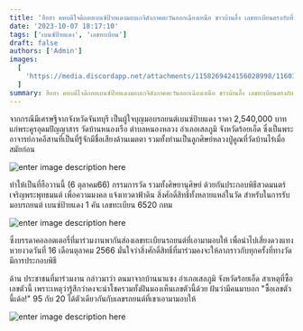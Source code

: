 ```yaml
---
title: 'ฮือฮา คหบดีใจดีถอยเบนซ์ป้ายแดงมอบเกจิดังภาคตะวันออกเฉียงเหนือ ชาวบ้านอึ้ง เลขทะเบียนตรงกับที่มองเห็นในฝัน คอลอตเตอรี่แห่ซื้อเกลี้ยงแผง'
date: '2023-10-07 18:17:10'
tags: ['เบนซ์ป้ายแดง', 'เลขทะเบียน']
draft: false
authors: ['Admin']
images:
  [
    'https://media.discordapp.net/attachments/1158269424156028998/1160174166167801917/797bd16dde175ec5.jpg?ex=654f62e4&is=653cede4&hm=a07d00bd4e41b5116dfec99018d7a14e2dbbdc2bea15e340ad84a18a097a2ffb&=',
  ]
summary: ฮือฮา คหบดีใจดีถอยเบนซ์ป้ายแดงมอบเกจิดังภาคตะวันออกเฉียงเหนือ ชาวบ้านอึ้ง เลขทะเบียนตรงกับที่มองเห็นในฝัน คอลอตเตอรี่แห่ซื้อเกลี้ยงแผง
---
```


จากกรณีมีเศรษฐีจากจังหวัดจันทบุรี เป็นผู้ใจบุญมอบรถยนต์เบนซ์ป้ายแดง ราคา 2,540,000 บาท แก่พระคูรอุดมปัญญาสาร วัดบ้านหนองเรือ ตำบลหนองหลวง อำเภอเสลภูมิ จังหวัดร้อยเอ็ด ซึ่งเป็นพระอาจารย์ภาคอีสานที่เป็นที่รู้จักมีชื่อเสียงด้านเมตตา รวมทั้งท่านเป็นลูกศิษย์หลวงปู่คูณที่วัดบ้านไร่เมื่อสมัยก่อน

![enter image description here](https://media.discordapp.net/attachments/1158269424156028998/1160174166167801917/797bd16dde175ec5.jpg?ex=654f62e4&is=653cede4&hm=a07d00bd4e41b5116dfec99018d7a14e2dbbdc2bea15e340ad84a18a097a2ffb&=)

ทำให้เป็นที่ฮือวานนี้ (6 ตุลาคม66) กรรมการวัด รวมทั้งศิษยานุศิษย์ ด้วยกันประกอบพิธีสวดมนตร์เจริญพระพุทธมนต์ เพื่อความมงคล แจ้งเทวดาฟ้าดิน สิ่งศักดิ์สิทธิ์ทั้งหลายแหล่ในวัด สำหรับในการรับมอบรถยนต์ เบนซ์ป้ายแดง 1 คัน เลขทะเบียน 6520 กทม

![enter image description here](https://media.discordapp.net/attachments/1158269424156028998/1160174166545285202/2.jpg?ex=654f62e4&is=653cede4&hm=5f4865847a0da18fe7f5ea7c70b4bce6817d095f7583d4577e3fc76dfb39af35&=&width=1210&height=681)

ซึ่งบรรดาคอลอตเตอรี่ที่มาร่วมงานพากันส่องเลขทะเบียนรถยนต์ที่เอามามอบให้ เพื่อนำไปเสี่ยงดวงแทงหวยงวดวันที่ 16 เดือนตุลาคม 2566 มั่นใจว่าสิ่งศักดิ์สิทธิ์ที่มาร่วมคงจะให้ลาภราวกับทุกครั้งที่ทางวัดมีการประกอบพิธี

ด้าน ประชาชนที่มาร่วมงาน กล่าวมาว่า ตนมาจากบ้านนาแซง อำเภอเสลภูมิ จังหวัดร้อยเอ็ด สาเหตุที่ซื้อเลขตัวนี้ เพราะเหตุว่ารู้สึกว่าคงจะนำโชครวมทั้งฝันมองเห็นเลขตัวนี้ด้วย ฝ้นว่ามีคนมาบอก "ซื้อเลขตัวนี้เด้อ!" 95 กับ 20 ได้ตัวเดียวกันกับเลขรถยนต์ที่เขาเอามามอบให้

![enter image description here](https://media.discordapp.net/attachments/1158269424156028998/1160174166872432680/d1448cd5d6413d9c.jpg?ex=654f62e4&is=653cede4&hm=84d9f1066fed9117e7323edf13abd5c49dcdd37f4017e6300d8e23420fcb5d83&=&width=1210&height=681)